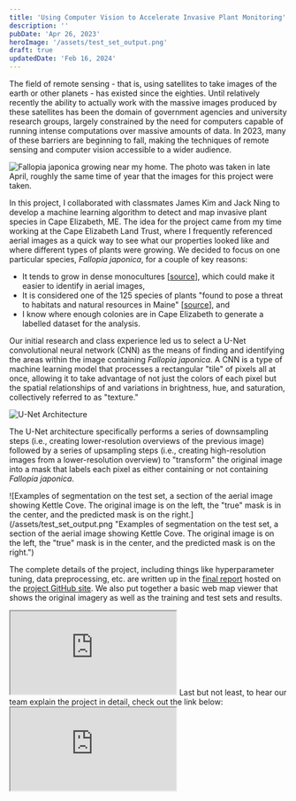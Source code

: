 ```yaml
---
title: 'Using Computer Vision to Accelerate Invasive Plant Monitoring'
description: ''
pubDate: 'Apr 26, 2023'
heroImage: '/assets/test_set_output.png'
draft: true
updatedDate: 'Feb 16, 2024'
---
```


The field of remote sensing - that is, using satellites to take images of the earth or other planets - has existed since the eighties. Until relatively recently the ability to actually work with the massive images produced by these satellites has been the domain of government agencies and university research groups, largely constrained by the need for computers capable of running intense computations over massive amounts of data. In 2023, many of these barriers are beginning to fall, making the techniques of remote sensing and computer vision accessible to a wider audience.

![Fallopia japonica growing near my home. The photo was taken in late April, roughly the same time of year that the images for this project were taken.](/assets/knotweed_spring.jpg "Fallopia japonica growing near my home. The photo was taken in late April, roughly the same time of year that the images for this project were taken.")

In this project, I collaborated with classmates James Kim and Jack Ning to develop a machine learning algorithm to detect and map invasive plant species in Cape Elizabeth, ME. The idea for the project came from my time working at the Cape Elizabeth Land Trust, where I frequently referenced aerial images as a quick way to see what our properties looked like and where different types of plants were growing. We decided to focus on one particular species, *Fallopia japonica*, for a couple of key reasons:

- It tends to grow in dense monocultures [[source](https://extension.umaine.edu/publications/wp-content/uploads/sites/52/2015/04/2511.pdf)], which could make it easier to identify in aerial images,
- It is considered one of the 125 species of plants "found to pose a threat to habitats and natural resources in Maine" [[source](https://www.maine.gov/dacf/mnap/features/invasive_plants/2019advisorylist_sciname.pdf)], and
- I know where enough colonies are in Cape Elizabeth to generate a labelled dataset for the analysis.

Our initial research and class experience led us to select a U-Net convolutional neural network (CNN) as the means of finding and identifying the areas within the image containing *Fallopia japonica*. A CNN is a type of machine learning model that processes a rectangular "tile" of pixels all at once, allowing it to take advantage of not just the colors of each pixel but the spatial relationships of and variations in brightness, hue, and saturation, collectively referred to as "texture." 

![U-Net Architecture](/assets/U_net.png "U-Net Architecture")

The U-Net architecture specifically performs a series of downsampling steps (i.e., creating lower-resolution overviews of the previous image) followed by a series of upsampling steps (i.e., creating high-resolution images from a lower-resolution overview) to "transform" the original image into a mask that labels each pixel as either containing or not containing *Fallopia japonica*.

![Examples of segmentation on the test set, a section of the aerial image showing Kettle Cove. The original image is on the left, the "true" mask is in the center, and the predicted mask is on the right.](/assets/test_set_output.png "Examples of segmentation on the test set, a section of the aerial image showing Kettle Cove. The original image is on the left, the "true" mask is in the center, and the predicted mask is on the right.")

The complete details of the project, including things like hyperparameter tuning, data preprocessing, etc. are written up in the [final report](https://github.com/PhilipMathieu/unet-orthoimagery/blob/main/Final%20Project%20Report.pdf) hosted on the [project GitHub site](https://github.com/PhilipMathieu/unet-orthoimagery).  We also put together a basic web map viewer that shows the original imagery as well as the training and test sets and results.

<iframe src="https://pmathieu.maps.arcgis.com/apps/instant/imageryviewer/index.html?appid=1d0485855e0a4505a2ed2f4620767c9b&locale=en"></iframe>
Last but not least, to hear our team explain the project in detail, check out the link below:

<iframe src="https://www.youtube.com/embed/7JHhMM3SsUo?si=5m2JCDWzpDYnOdN6" title="" allowfullscreen></iframe>
